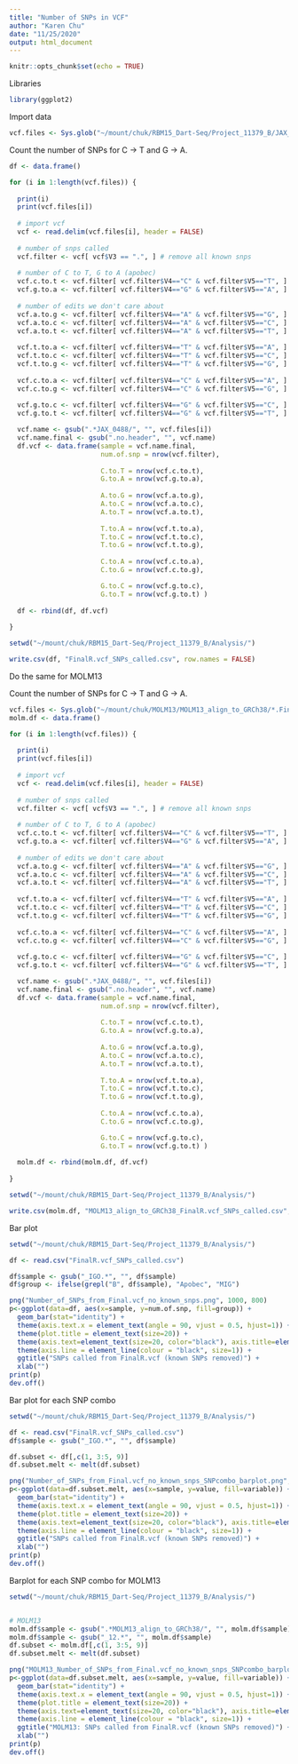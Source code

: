 ```yaml
---
title: "Number of SNPs in VCF"
author: "Karen Chu"
date: "11/25/2020"
output: html_document
---
```


```r
knitr::opts_chunk$set(echo = TRUE)
```

Libraries

```r
library(ggplot2)
```

Import data

```r
vcf.files <- Sys.glob("~/mount/chuk/RBM15_Dart-Seq/Project_11379_B/JAX_0488/*.FinalR.vcf.no.header")
```

Count the number of SNPs for C -> T and G -> A.

```r
df <- data.frame()

for (i in 1:length(vcf.files)) {
  
  print(i)
  print(vcf.files[i])
  
  # import vcf
  vcf <- read.delim(vcf.files[i], header = FALSE)
  
  # number of snps called
  vcf.filter <- vcf[ vcf$V3 == ".", ] # remove all known snps
  
  # number of C to T, G to A (apobec)
  vcf.c.to.t <- vcf.filter[ vcf.filter$V4=="C" & vcf.filter$V5=="T", ]
  vcf.g.to.a <- vcf.filter[ vcf.filter$V4=="G" & vcf.filter$V5=="A", ]
  
  # number of edits we don't care about
  vcf.a.to.g <- vcf.filter[ vcf.filter$V4=="A" & vcf.filter$V5=="G", ]
  vcf.a.to.c <- vcf.filter[ vcf.filter$V4=="A" & vcf.filter$V5=="C", ]
  vcf.a.to.t <- vcf.filter[ vcf.filter$V4=="A" & vcf.filter$V5=="T", ]
  
  vcf.t.to.a <- vcf.filter[ vcf.filter$V4=="T" & vcf.filter$V5=="A", ]
  vcf.t.to.c <- vcf.filter[ vcf.filter$V4=="T" & vcf.filter$V5=="C", ]
  vcf.t.to.g <- vcf.filter[ vcf.filter$V4=="T" & vcf.filter$V5=="G", ]
  
  vcf.c.to.a <- vcf.filter[ vcf.filter$V4=="C" & vcf.filter$V5=="A", ]
  vcf.c.to.g <- vcf.filter[ vcf.filter$V4=="C" & vcf.filter$V5=="G", ]
  
  vcf.g.to.c <- vcf.filter[ vcf.filter$V4=="G" & vcf.filter$V5=="C", ]
  vcf.g.to.t <- vcf.filter[ vcf.filter$V4=="G" & vcf.filter$V5=="T", ]

  vcf.name <- gsub(".*JAX_0488/", "", vcf.files[i])
  vcf.name.final <- gsub(".no.header", "", vcf.name)
  df.vcf <- data.frame(sample = vcf.name.final, 
                       num.of.snp = nrow(vcf.filter),
                       
                       C.to.T = nrow(vcf.c.to.t), 
                       G.to.A = nrow(vcf.g.to.a), 
                       
                       A.to.G = nrow(vcf.a.to.g), 
                       A.to.C = nrow(vcf.a.to.c), 
                       A.to.T = nrow(vcf.a.to.t), 
                       
                       T.to.A = nrow(vcf.t.to.a), 
                       T.to.C = nrow(vcf.t.to.c), 
                       T.to.G = nrow(vcf.t.to.g),
                       
                       C.to.A = nrow(vcf.c.to.a), 
                       C.to.G = nrow(vcf.c.to.g), 

                       G.to.C = nrow(vcf.g.to.c), 
                       G.to.T = nrow(vcf.g.to.t) )
  
  df <- rbind(df, df.vcf)
  
}
```

```r
setwd("~/mount/chuk/RBM15_Dart-Seq/Project_11379_B/Analysis/")

write.csv(df, "FinalR.vcf_SNPs_called.csv", row.names = FALSE)
```

Do the same for MOLM13

Count the number of SNPs for C -> T and G -> A.

```r
vcf.files <- Sys.glob("~/mount/chuk/MOLM13/MOLM13_align_to_GRCh38/*.FinalR.vcf.no.header")
molm.df <- data.frame()

for (i in 1:length(vcf.files)) {
  
  print(i)
  print(vcf.files[i])
  
  # import vcf
  vcf <- read.delim(vcf.files[i], header = FALSE)
  
  # number of snps called
  vcf.filter <- vcf[ vcf$V3 == ".", ] # remove all known snps
  
  # number of C to T, G to A (apobec)
  vcf.c.to.t <- vcf.filter[ vcf.filter$V4=="C" & vcf.filter$V5=="T", ]
  vcf.g.to.a <- vcf.filter[ vcf.filter$V4=="G" & vcf.filter$V5=="A", ]
  
  # number of edits we don't care about
  vcf.a.to.g <- vcf.filter[ vcf.filter$V4=="A" & vcf.filter$V5=="G", ]
  vcf.a.to.c <- vcf.filter[ vcf.filter$V4=="A" & vcf.filter$V5=="C", ]
  vcf.a.to.t <- vcf.filter[ vcf.filter$V4=="A" & vcf.filter$V5=="T", ]
  
  vcf.t.to.a <- vcf.filter[ vcf.filter$V4=="T" & vcf.filter$V5=="A", ]
  vcf.t.to.c <- vcf.filter[ vcf.filter$V4=="T" & vcf.filter$V5=="C", ]
  vcf.t.to.g <- vcf.filter[ vcf.filter$V4=="T" & vcf.filter$V5=="G", ]
  
  vcf.c.to.a <- vcf.filter[ vcf.filter$V4=="C" & vcf.filter$V5=="A", ]
  vcf.c.to.g <- vcf.filter[ vcf.filter$V4=="C" & vcf.filter$V5=="G", ]
  
  vcf.g.to.c <- vcf.filter[ vcf.filter$V4=="G" & vcf.filter$V5=="C", ]
  vcf.g.to.t <- vcf.filter[ vcf.filter$V4=="G" & vcf.filter$V5=="T", ]

  vcf.name <- gsub(".*JAX_0488/", "", vcf.files[i])
  vcf.name.final <- gsub(".no.header", "", vcf.name)
  df.vcf <- data.frame(sample = vcf.name.final, 
                       num.of.snp = nrow(vcf.filter),
                       
                       C.to.T = nrow(vcf.c.to.t), 
                       G.to.A = nrow(vcf.g.to.a), 
                       
                       A.to.G = nrow(vcf.a.to.g), 
                       A.to.C = nrow(vcf.a.to.c), 
                       A.to.T = nrow(vcf.a.to.t), 
                       
                       T.to.A = nrow(vcf.t.to.a), 
                       T.to.C = nrow(vcf.t.to.c), 
                       T.to.G = nrow(vcf.t.to.g),
                       
                       C.to.A = nrow(vcf.c.to.a), 
                       C.to.G = nrow(vcf.c.to.g), 

                       G.to.C = nrow(vcf.g.to.c), 
                       G.to.T = nrow(vcf.g.to.t) )
  
  molm.df <- rbind(molm.df, df.vcf)
  
}

setwd("~/mount/chuk/RBM15_Dart-Seq/Project_11379_B/Analysis/")

write.csv(molm.df, "MOLM13_align_to_GRCh38_FinalR.vcf_SNPs_called.csv", row.names = FALSE)
```

Bar plot

```r
setwd("~/mount/chuk/RBM15_Dart-Seq/Project_11379_B/Analysis/")

df <- read.csv("FinalR.vcf_SNPs_called.csv")

df$sample <- gsub("_IGO.*", "", df$sample)
df$group <- ifelse(grepl("B", df$sample), "Apobec", "MIG")

png("Number_of_SNPs_from_Final.vcf_no_known_snps.png", 1000, 800)
p<-ggplot(data=df, aes(x=sample, y=num.of.snp, fill=group)) +
  geom_bar(stat="identity") +
  theme(axis.text.x = element_text(angle = 90, vjust = 0.5, hjust=1)) +
  theme(plot.title = element_text(size=20)) +
  theme(axis.text=element_text(size=20, color="black"), axis.title=element_text(size=20, color="black")) +
  theme(axis.line = element_line(colour = "black", size=1)) +
  ggtitle("SNPs called from FinalR.vcf (known SNPs removed)") +
  xlab("")
print(p)
dev.off()
```

Bar plot for each SNP combo

```r
setwd("~/mount/chuk/RBM15_Dart-Seq/Project_11379_B/Analysis/")

df <- read.csv("FinalR.vcf_SNPs_called.csv")
df$sample <- gsub("_IGO.*", "", df$sample)

df.subset <- df[,c(1, 3:5, 9)]
df.subset.melt <- melt(df.subset)

png("Number_of_SNPs_from_Final.vcf_no_known_snps_SNPcombo_barplot.png", 1000, 800)
p<-ggplot(data=df.subset.melt, aes(x=sample, y=value, fill=variable)) +
  geom_bar(stat="identity") +
  theme(axis.text.x = element_text(angle = 90, vjust = 0.5, hjust=1)) +
  theme(plot.title = element_text(size=20)) +
  theme(axis.text=element_text(size=20, color="black"), axis.title=element_text(size=20, color="black")) +
  theme(axis.line = element_line(colour = "black", size=1)) +
  ggtitle("SNPs called from FinalR.vcf (known SNPs removed)") +
  xlab("")
print(p)
dev.off()
```

Barplot for each SNP combo for MOLM13

```r
setwd("~/mount/chuk/RBM15_Dart-Seq/Project_11379_B/Analysis/")


# MOLM13
molm.df$sample <- gsub(".*MOLM13_align_to_GRCh38/", "", molm.df$sample)
molm.df$sample <- gsub("_12.*", "", molm.df$sample)
df.subset <- molm.df[,c(1, 3:5, 9)]
df.subset.melt <- melt(df.subset)

png("MOLM13_Number_of_SNPs_from_Final.vcf_no_known_snps_SNPcombo_barplot.png", 1000, 800)
p<-ggplot(data=df.subset.melt, aes(x=sample, y=value, fill=variable)) +
  geom_bar(stat="identity") +
  theme(axis.text.x = element_text(angle = 90, vjust = 0.5, hjust=1)) +
  theme(plot.title = element_text(size=20)) +
  theme(axis.text=element_text(size=20, color="black"), axis.title=element_text(size=20, color="black")) +
  theme(axis.line = element_line(colour = "black", size=1)) +
  ggtitle("MOLM13: SNPs called from FinalR.vcf (known SNPs removed)") +
  xlab("")
print(p)
dev.off()
```













